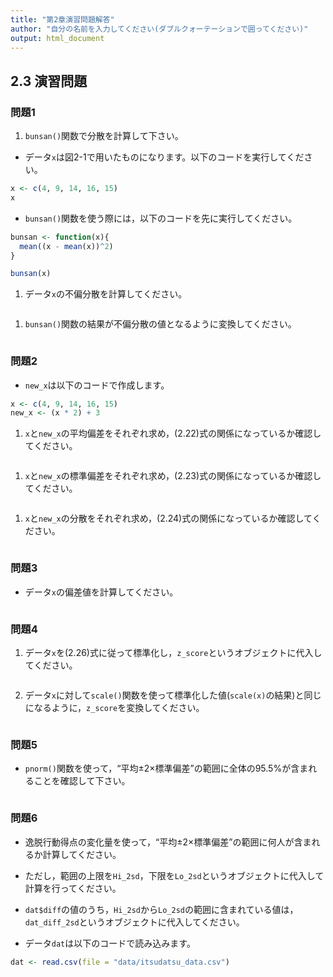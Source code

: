 ```yaml
---
title: "第2章演習問題解答"
author: "自分の名前を入力してください(ダブルクォーテーションで囲ってください)" 
output: html_document
---
```


## 2.3 演習問題 

### 問題1  

1. `bunsan()`関数で分散を計算して下さい。  

  - データ`x`は図2-1で用いたものになります。以下のコードを実行してください。    

```r
x <- c(4, 9, 14, 16, 15)
x
```

  - `bunsan()`関数を使う際には，以下のコードを先に実行してください。  

```r
bunsan <- function(x){
  mean((x - mean(x))^2)
}
```  


```r
bunsan(x)

```  

1. データ`x`の不偏分散を計算してください。  



```r


```  


1. `bunsan()`関数の結果が不偏分散の値となるように変換してください。 

```r


```  


### 問題2   

- `new_x`は以下のコードで作成します。  

```r
x <- c(4, 9, 14, 16, 15)
new_x <- (x * 2) + 3
```


1. `x`と`new_x`の平均偏差をそれぞれ求め，(2.22)式の関係になっているか確認してください。    

```r


```  


1. `x`と`new_x`の標準偏差をそれぞれ求め，(2.23)式の関係になっているか確認してください。 

```r

```  


1. `x`と`new_x`の分散をそれぞれ求め，(2.24)式の関係になっているか確認してください。  
```r


```  
 

### 問題3   

- データ`x`の偏差値を計算してください。    

```r


```  

### 問題4    

1. データ`x`を(2.26)式に従って標準化し，`z_score`というオブジェクトに代入してください。  

```r


```  


2. データ`x`に対して`scale()`関数を使って標準化した値(`scale(x)`の結果)と同じになるように，`z_score`を変換してください。  

```r

```


### 問題5   

- `pnorm()`関数を使って，"平均$\pm2\times$標準偏差"の範囲に全体の95.5%が含まれることを確認して下さい。  

```r

```  


### 問題6    

- 逸脱行動得点の変化量を使って，"平均$\pm2\times$標準偏差"の範囲に何人が含まれるか計算してください。  
- ただし，範囲の上限を`Hi_2sd`，下限を`Lo_2sd`というオブジェクトに代入して計算を行ってください。  
- `dat$diff`の値のうち，`Hi_2sd`から`Lo_2sd`の範囲に含まれている値は，`dat_diff_2sd`というオブジェクトに代入してください。


- データ`dat`は以下のコードで読み込みます。    

```r
dat <- read.csv(file = "data/itsudatsu_data.csv")
```  

```r


```

